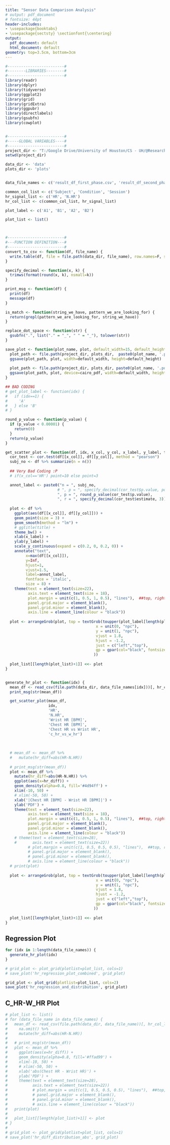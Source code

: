 ```yaml
---
title: "Sensor Data Comparison Analysis"
# output: pdf_document 
# fontsize: 44pt
header-includes:
- \usepackage{booktabs}
- \usepackage{sectsty} \sectionfont{\centering}
output:
  pdf_document: default
  html_document: default
geometry: top=3.5cm, bottom=3cm
---
```



```r

#-------------------------#
#--------LIBRARIES--------#
#-------------------------#
library(readr)
library(dplyr)
library(tidyverse)
library(ggplot2)
library(grid)
library(gridExtra)
library(ggpubr) 
library(directlabels)
library(gsubfn)
library(cowplot)


#-------------------------#
#-----GLOBAL VARIABLES----#
#-------------------------#
project_dir <- "T:/Google Drive/University of Houston/CS - UH/@Research - CPL/@Projects/NsfStressDataCuration/nsf-data-paper-scripts"
setwd(project_dir)

data_dir <- 'data'
plots_dir <- 'plots'


data_file_names <- c('result_df_first_phase.csv', 'result_df_second_phase.csv')

common_col_list <- c('Subject', 'Condition', 'Session')
hr_signal_list <- c('HR', 'N.HR')
hr_col_list <- c(common_col_list, hr_signal_list)

plot_label <- c('A1', 'B1', 'A2', 'B2')

plot_list <- list()



#-------------------------#
#---FUNCTION DEFINITION---#
#-------------------------#
convert_to_csv <- function(df, file_name) {
  write.table(df, file = file.path(data_dir, file_name), row.names=F, sep = ',')
}

specify_decimal <- function(x, k) {
  trimws(format(round(x, k), nsmall=k))
}

print_msg <- function(df) {
  print(df)
  message(df)
}

is_match <- function(string_we_have, pattern_we_are_looking_for) { 
  return(grepl(pattern_we_are_looking_for, string_we_have)) 
} 

replace_dot_space <- function(str) {
  gsubfn(".", list("." = "_", " " = "_"), tolower(str))
}

save_plot <- function(plot_name, plot, default_width=15, default_height=12) {
  plot_path <- file.path(project_dir, plots_dir,  paste0(plot_name, '.png'))
  ggsave(plot_path, plot, width=default_width, height=default_height)
  
  plot_path <- file.path(project_dir, plots_dir, paste0(plot_name, '.pdf'))
  ggsave(plot_path, plot, device=cairo_pdf, width=default_width, height=default_height)
}

## BAD CODING
# get_plot_label <- function(idx) {
#   if (idx==1) {
#     'A'
#   } else 'B'
# }

round_p_value <- function(p_value) {
  if (p_value < 0.00001) {
    return(0)
  }
  return(p_value)
}

get_scatter_plot <- function(df, idx, x_col, y_col, x_label, y_label, title, file_name, transformed=F) {
  cor_test <- cor.test(df[[x_col]], df[[y_col]], method = "pearson")
  subj_no <- df %>% summarize(n = n())
  
  ## Very Bad Coding :P
  # if(x_col=='HR') point=10 else point=3

  annot_label <- paste0("n = ", subj_no, 
                       # ", p = ", specify_decimal(cor_test$p.value, point), 
                       ", p = ", round_p_value(cor_test$p.value), 
                       ", r = ", specify_decimal(cor_test$estimate, 3))
    
  plot <- df %>%
    ggplot(aes(df[[x_col]], df[[y_col]])) +
    geom_point(size = 3) +
    geom_smooth(method = "lm") +
    # ggtitle(title) + 
    theme_bw() + 
    xlab(x_label) + 
    ylab(y_label) +
    scale_y_continuous(expand = c(0.2, 0, 0.2, 0)) +
    annotate("text",
         x=max(df[[x_col]]),
         y=Inf,
         hjust=1,
         vjust=1.5,
         label=annot_label,
         fontface = 'italic', 
         size = 8) +
    theme(text = element_text(size=22),
          axis.text = element_text(size = 18),
          plot.margin = unit(c(1, 0.5, 1, 0.5), "lines"),  ##top, right, bottom, left
          panel.grid.major = element_blank(),
          panel.grid.minor = element_blank(),
          axis.line = element_line(colour = "black")) 
  
  plot <- arrangeGrob(plot, top = textGrob(toupper(plot_label[length(plot_list)+1]),
                                        x = unit(0, "npc"),
                                        y = unit(1, "npc"),
                                        vjust = 1.8, 
                                        hjust = -1.2,
                                        just = c("left","top"),
                                        gp = gpar(col="black", fontsize=22, fontface="bold")
                                       ))
  
  plot_list[[length(plot_list)+1]] <<- plot
}


generate_hr_plot <- function(idx) {
  mean_df <- read_csv(file.path(data_dir, data_file_names[idx]))[, hr_col_list] %>% na.omit()
  print_msg(str(mean_df))

  get_scatter_plot(mean_df,
                   idx,
                   'HR',
                   'N.HR',
                   'Wrist HR [BPM]',
                   'Chest HR [BPM]',
                   'Chest HR vs Wrist HR',
                   'c_hr_vs_w_hr')
  
  
  
  # mean_df <- mean_df %>% 
  #   mutate(hr_diff=abs(HR-N.HR))
  
  # print_msg(str(mean_df))
  plot <- mean_df %>% 
    mutate(hr_diff=abs(HR-N.HR)) %>% 
    ggplot(aes(x=hr_diff)) +
    geom_density(alpha=0.8, fill='#4d94ff') +
    xlim(-10, 50) +
    # xlim(-50, 50) +
    xlab('|Chest HR [BPM] - Wrist HR [BPM]|') +
    ylab('PDF') +
    theme(text = element_text(size=22),
          axis.text = element_text(size = 18),
          plot.margin = unit(c(1, 0.5, 1, 0.5), "lines"),  ##top, right, bottom, left
          panel.grid.major = element_blank(),
          panel.grid.minor = element_blank(),
          axis.line = element_line(colour = "black")) 
    # theme(text = element_text(size=28),
    #       axis.text = element_text(size=22))
          # plot.margin = unit(c(1, 0.5, 0.5, 0.5), "lines"),  ##top, right, bottom, left
          # panel.grid.major = element_blank(),
          # panel.grid.minor = element_blank(),
          # axis.line = element_line(colour = "black")) 
  # print(plot)
  
  plot <- arrangeGrob(plot, top = textGrob(toupper(plot_label[length(plot_list)+1]),
                                        x = unit(0, "npc"),
                                        y = unit(1, "npc"),
                                        vjust = 1.8, 
                                        hjust = -1.2,
                                        just = c("left","top"),
                                        gp = gpar(col="black", fontsize=22, fontface="bold")
                                       ))
  
  plot_list[[length(plot_list)+1]] <<- plot
}

``` 



\newpage
## Regression Plot
```r
for (idx in 1:length(data_file_names)) {
  generate_hr_plot(idx)
}

# grid_plot <- plot_grid(plotlist=plot_list, cols=1)
# save_plot('hr_regression_plot_combined', grid_plot)

grid_plot <- plot_grid(plotlist=plot_list, cols=2)
save_plot('hr_regression_and_distribution', grid_plot)
```

\newpage
## C_HR-W_HR Plot
```r
# plot_list <- list()
# for (data_file_name in data_file_names) {
#   mean_df <- read_csv(file.path(data_dir, data_file_name))[, hr_col_list] %>% 
#     na.omit() %>% 
#     mutate(hr_diff=abs(HR-N.HR))
#   
#   # print_msg(str(mean_df))
#   plot <- mean_df %>% 
#     ggplot(aes(x=hr_diff)) +
#     geom_density(alpha=0.8, fill='#ffad99') +
#     xlim(-10, 50) +
#     # xlim(-50, 50) +
#     xlab('abs(Chest HR - Wrist HR)') +
#     ylab('PDF') +
#     theme(text = element_text(size=28),
#           axis.text = element_text(size=22))
#           # plot.margin = unit(c(1, 0.5, 0.5, 0.5), "lines"),  ##top, right, bottom, left
#           # panel.grid.major = element_blank(),
#           # panel.grid.minor = element_blank(),
#           # axis.line = element_line(colour = "black")) 
#   print(plot)
#   
#   plot_list[[length(plot_list)+1]] <- plot
# }
# 
# grid_plot <- plot_grid(plotlist=plot_list, cols=1)
# save_plot('hr_diff_distribution_abs', grid_plot)
```

